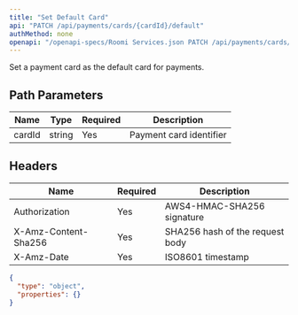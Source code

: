 ```yaml
---
title: "Set Default Card"
api: "PATCH /api/payments/cards/{cardId}/default"
authMethod: none
openapi: "/openapi-specs/Roomi Services.json PATCH /api/payments/cards/{cardId}/default"
---
```


Set a payment card as the default card for payments.

## Path Parameters


| Name | Type | Required | Description |
| --- | --- | --- | --- |
| cardId | string | Yes | Payment card identifier |


## Headers


| Name | Required | Description |
| --- | --- | --- |
| Authorization | Yes | AWS4-HMAC-SHA256 signature |
| X-Amz-Content-Sha256 | Yes | SHA256 hash of the request body |
| X-Amz-Date | Yes | ISO8601 timestamp |



<ResponseExample>

```json Response
{
  "type": "object",
  "properties": {}
}
```

</ResponseExample>
